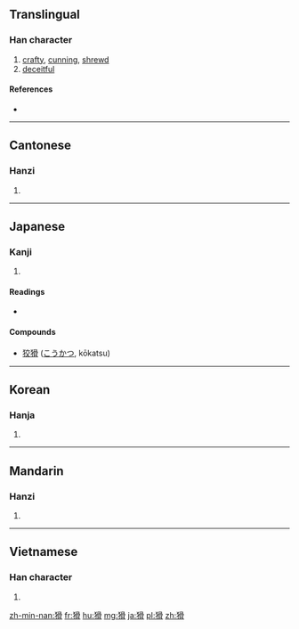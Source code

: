 {{also|獪}}
==Translingual==

===Han character===
{{Han char|rn=94|rad=犬|as=10|sn=13|four=4722<sub>7</sub>|canj=大竹月月月 (KHBBB)}}

# [[crafty]], [[cunning]], [[shrewd]]
# [[deceitful]]

====References====
* {{Han ref|kx=0716.180|dkj=20583|dj=1128.080|hdz=21358.060|uh=733E|ud=29502|bh=B7E2|bd=47074}}

----

==Cantonese==

===Hanzi===
{{yue-hanzi|jyut=|y=waat6}}

# {{defn|lang=yue|sort=犬10}}

----

==Japanese==

===Kanji===
{{ja-kanji|grade=|rs=犬10}}

# {{defn|lang=ja|sort=犬10}}

====Readings====
* {{ja-readings|on=[[かつ]] (katsu)|kun=[[わるがしこ]] (warugashiko)}}

====Compounds====
* [[狡猾]] ([[こうかつ]], kōkatsu)

----

==Korean==

===Hanja===
{{ko-hanja|hangeul=활|eumhun=|rv=hwal|mr=hwal|y=hwal}}

# {{defn|lang=ko|sort=犬10}}

----

==Mandarin==

===Hanzi===
{{cmn-hanzi|pin=[[huá]] ([[hua2]])|wg=hua<sup>2</sup>}}

# {{defn|lang=cmn|sort=犬10}}

----

==Vietnamese==

===Han character===
{{vi-hantu|[[hoạt]]|rs=犬10}}

# {{defn|lang=vi|sort=犬10}}

[[zh-min-nan:猾]]
[[fr:猾]]
[[hu:猾]]
[[mg:猾]]
[[ja:猾]]
[[pl:猾]]
[[zh:猾]]